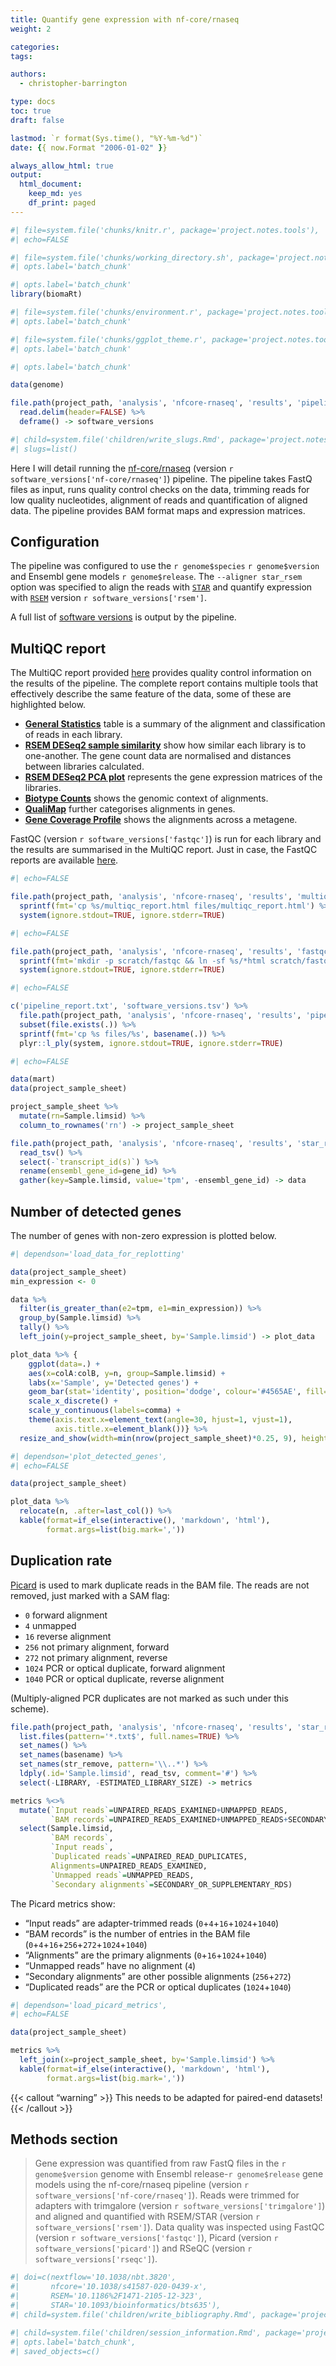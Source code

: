 ```yaml
---
title: Quantify gene expression with nf-core/rnaseq
weight: 2

categories:
tags:

authors:
  - christopher-barrington

type: docs
toc: true
draft: false

lastmod: `r format(Sys.time(), "%Y-%m-%d")`
date: {{ now.Format "2006-01-02" }}

always_allow_html: true
output:
  html_document:
    keep_md: yes
    df_print: paged
---
```


<!-- initial set up chunks are invisible -->

<!-- read the standard knitr setup script -->
```r
#| file=system.file('chunks/knitr.r', package='project.notes.tools'),
#| echo=FALSE
```

<!-- make subdirectories to write into/any bash work -->
```bash
#| file=system.file('chunks/working_directory.sh', package='project.notes.tools'),
#| opts.label='batch_chunk'
```

<!-- load any packages for the workbook -->
```r
#| opts.label='batch_chunk'
library(biomaRt)
```

<!-- read the standard setup script, loading well-used libraries -->
```r
#| file=system.file('chunks/environment.r', package='project.notes.tools'),
#| opts.label='batch_chunk'
```

<!-- set a ggplot theme to use as a base in the workbook -->
```r
#| file=system.file('chunks/ggplot_theme.r', package='project.notes.tools'),
#| opts.label='batch_chunk'
```

<!-- any final things to set for this workbook -->
```r
#| opts.label='batch_chunk'

data(genome)

file.path(project_path, 'analysis', 'nfcore-rnaseq', 'results', 'pipeline_info', 'software_versions.tsv') %>%
  read.delim(header=FALSE) %>%
  deframe() -> software_versions
```

<!-- define shortcut links to other reports here for ease and reuse -->
```r
#| child=system.file('children/write_slugs.Rmd', package='project.notes.tools'),
#| slugs=list()
```

[CRICK]: https://www.crick.ac.uk
[NFCORE RNASEQ]: https://nf-co.re/rnaseq/`r software_versions['nf-core/rnaseq']`
[PICARD]: https://broadinstitute.github.io/picard
[RSEM]: https://bmcbioinformatics.biomedcentral.com/articles/10.1186/1471-2105-12-323
[STAR]: https://academic.oup.com/bioinformatics/article/29/1/15/272537

<!-- end of initial set up chunks -->

Here I will detail running the [nf-core/rnaseq][NFCORE RNASEQ] (version `r software_versions['nf-core/rnaseq']`) pipeline. The pipeline takes FastQ files as input, runs quality control checks on the data, trimming reads for low quality nucleotides, alignment of reads and quantification of aligned data. The pipeline provides BAM format maps and expression matrices. 

<!--more-->

## Configuration

The pipeline was configured to use the `r genome$species` `r genome$version` and Ensembl gene models `r genome$release`. The `--aligner star_rsem` option was specified to align the reads with [`STAR`][STAR] and quantify expression with [`RSEM`][RSEM] version `r software_versions['rsem']`.

A full list of [software versions](files/software_versions.tsv) is output by the pipeline.

<!--  -->

## MultiQC report

The MultiQC report provided [here](files/multiqc_report.html) provides quality control information on the results of the pipeline. The complete report contains multiple tools that effectively describe the same feature of the data, some of these are highlighted below.

* [__General Statistics__](files/multiqc_report.html#general_stats) table is a summary of the alignment and classification of reads in each library.
* [__RSEM DESeq2 sample similarity__](files/multiqc_report.html#star_rsem_deseq2_clustering) show how similar each library is to one-another. The gene count data are normalised and distances between libraries calculated.
* [__RSEM DESeq2 PCA plot__](files/multiqc_report.html#rsem_deseq2_pca) represents the gene expression matrices of the libraries.
* [__Biotype Counts__](files/multiqc_report.html#biotype_counts) shows the genomic context of alignments.
* [__QualiMap__](files/multiqc_report.html#qualimap) further categorises alignments in genes.
* [__Gene Coverage Profile__](files/multiqc_report.html#qualimap-genome-fraction-coverage) shows the alignments across a metagene.

FastQC (version `r software_versions['fastqc']`) is run for each library and the results are summarised in the MultiQC report. Just in case, the FastQC reports are available [here](files/fastqc.tar).

<!-- copying files etc, no need to print the code -->

```r
#| echo=FALSE

file.path(project_path, 'analysis', 'nfcore-rnaseq', 'results', 'multiqc', 'star_rsem') %>%
  sprintf(fmt='cp %s/multiqc_report.html files/multiqc_report.html') %>%
  system(ignore.stdout=TRUE, ignore.stderr=TRUE)
```

```r
#| echo=FALSE

file.path(project_path, 'analysis', 'nfcore-rnaseq', 'results', 'fastqc') %>%
  sprintf(fmt='mkdir -p scratch/fastqc && ln -sf %s/*html scratch/fastqc/ && tar --directory scratch --dereference --create --file files/fastqc.tar fastqc') %>%
  system(ignore.stdout=TRUE, ignore.stderr=TRUE)
```

```r
#| echo=FALSE

c('pipeline_report.txt', 'software_versions.tsv') %>%
  file.path(project_path, 'analysis', 'nfcore-rnaseq', 'results', 'pipeline_info', .) %>%
  subset(file.exists(.)) %>%
  sprintf(fmt='cp %s files/%s', basename(.)) %>%
  plyr::l_ply(system, ignore.stdout=TRUE, ignore.stderr=TRUE)
```

<!--  -->

```r
#| echo=FALSE

data(mart)
data(project_sample_sheet)

project_sample_sheet %>%
  mutate(rn=Sample.limsid) %>%
  column_to_rownames('rn') -> project_sample_sheet

file.path(project_path, 'analysis', 'nfcore-rnaseq', 'results', 'star_rsem', 'rsem.merged.gene_tpm.tsv') %>%
  read_tsv() %>%
  select(-`transcript_id(s)`) %>%
  rename(ensembl_gene_id=gene_id) %>%
  gather(key=Sample.limsid, value='tpm', -ensembl_gene_id) -> data
```

<!-- include project-specific information -->

## Number of detected genes

The number of genes with non-zero expression is plotted below.

```r
#| dependson='load_data_for_replotting'

data(project_sample_sheet)
min_expression <- 0

data %>%
  filter(is_greater_than(e2=tpm, e1=min_expression)) %>%
  group_by(Sample.limsid) %>%
  tally() %>%
  left_join(y=project_sample_sheet, by='Sample.limsid') -> plot_data

plot_data %>% {
    ggplot(data=.) +
    aes(x=colA:colB, y=n, group=Sample.limsid) +
    labs(x='Sample', y='Detected genes') +
    geom_bar(stat='identity', position='dodge', colour='#4565AE', fill='#94CEF2', size=1) +
    scale_x_discrete() +
    scale_y_continuous(labels=comma) +
    theme(axis.text.x=element_text(angle=30, hjust=1, vjust=1),
          axis.title.x=element_blank())} %>%
  resize_and_show(width=min(nrow(project_sample_sheet)*0.25, 9), height=1.75)
```

```r
#| dependson='plot_detected_genes',
#| echo=FALSE

data(project_sample_sheet)

plot_data %>%
  relocate(n, .after=last_col()) %>%
  kable(format=if_else(interactive(), 'markdown', 'html'),
        format.args=list(big.mark=','))
```

<!--  -->

## Duplication rate

[Picard][PICARD] is used to mark duplicate reads in the BAM file. The reads are not removed, just marked with a SAM flag:

* `0` forward alignment
* `4` unmapped
* `16` reverse alignment
* `256` not primary alignment, forward
* `272` not primary alignment, reverse
* `1024` PCR or optical duplicate, forward alignment
* `1040` PCR or optical duplicate, reverse alignment

(Multiply-aligned PCR duplicates are not marked as such under this scheme).

```r
file.path(project_path, 'analysis', 'nfcore-rnaseq', 'results', 'star_rsem', 'picard_metrics') %>%
  list.files(pattern='*.txt$', full.names=TRUE) %>%
  set_names() %>%
  set_names(basename) %>%
  set_names(str_remove, pattern='\\..*') %>%
  ldply(.id='Sample.limsid', read_tsv, comment='#') %>%
  select(-LIBRARY, -ESTIMATED_LIBRARY_SIZE) -> metrics

metrics %<>%
  mutate(`Input reads`=UNPAIRED_READS_EXAMINED+UNMAPPED_READS,
         `BAM records`=UNPAIRED_READS_EXAMINED+UNMAPPED_READS+SECONDARY_OR_SUPPLEMENTARY_RDS) %>%
  select(Sample.limsid,
         `BAM records`,
         `Input reads`,
         `Duplicated reads`=UNPAIRED_READ_DUPLICATES,
         Alignments=UNPAIRED_READS_EXAMINED,
         `Unmapped reads`=UNMAPPED_READS,
         `Secondary alignments`=SECONDARY_OR_SUPPLEMENTARY_RDS)
```

The Picard metrics show:

* "Input reads" are adapter-trimmed reads (`0`+`4`+`16`+`1024`+`1040`)
* "BAM records" is the number of entries in the BAM file (`0`+`4`+`16`+`256`+`272`+`1024`+`1040`)
* "Alignments" are the primary alignments (`0`+`16`+`1024`+`1040`)
* "Unmapped reads" have no alignment (`4`)
* "Secondary alignments" are other possible alignments (`256`+`272`)
* "Duplicated reads" are the PCR or optical duplicates (`1024`+`1040`)

```r
#| dependson='load_picard_metrics',
#| echo=FALSE

data(project_sample_sheet)

metrics %>%
  left_join(x=project_sample_sheet, by='Sample.limsid') %>%
  kable(format=if_else(interactive(), 'markdown', 'html'),
        format.args=list(big.mark=','))
```

{{< callout "warning" >}}
This needs to be adapted for paired-end datasets!
{{< /callout >}}

<!-- a methods section for a manuscript, use {{< textcite "author-year" >}} -->

## Methods section

> Gene expression was quantified from raw FastQ files in the `r genome$version` genome with Ensembl release-`r genome$release` gene models using the nf-core/rnaseq pipeline (version `r software_versions['nf-core/rnaseq']`). Reads were trimmed for adapters with trimgalore (version `r software_versions['trimgalore']`) and aligned and quantified with RSEM/STAR (version `r software_versions['rsem']`). Data quality was inspected using FastQC (version `r software_versions['fastqc']`), Picard (version `r software_versions['picard']`) and RSeQC (version `r software_versions['rseqc']`).

<!-- include a references section; DOIs for software used in the workbook or to generate presented results, a named vector of strings -->
```r
#| doi=c(nextflow='10.1038/nbt.3820',
#|       nfcore='10.1038/s41587-020-0439-x',
#|       RSEM='10.1186%2F1471-2105-12-323',
#|       STAR='10.1093/bioinformatics/bts635'),
#| child=system.file('children/write_bibliography.Rmd', package='project.notes.tools')
```

<!-- include a session information section -->
```r
#| child=system.file('children/session_information.Rmd', package='project.notes.tools'),
#| opts.label='batch_chunk',
#| saved_objects=c()
```
